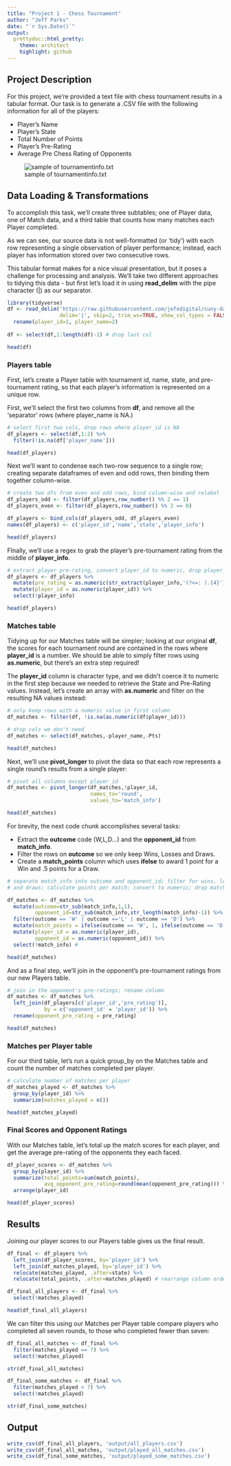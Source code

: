 ```yaml
---
title: "Project 1 - Chess Tournament"
author: "Jeff Parks"
date: "`r Sys.Date()`"
output:
  prettydoc::html_pretty:
    theme: architect
    highlight: github
---
```


## Project Description

For this project, we're provided a text file with chess tournament results in a tabular format. Our task is to generate a .CSV file  with the following information for all of the players:

- Player’s Name
- Player’s State
- Total Number of Points
- Player’s Pre-Rating
- Average Pre Chess Rating of Opponents

![sample of tournamentinfo.txt](images/tournamentinfo.png)

## Data Loading & Transformations

To accomplish this task, we'll create three subtables; one of Player data, one of Match data, and a third table that counts how many matches each Player completed.

As we can see, our source data is not well-formatted (or 'tidy') with each row representing a single observation of player performance; instead, each player has information stored over two consecutive rows.  

This tabular format makes for a nice visual presentation, but it poses a challenge for processing and analysis. We'll take two different approaches to tidying this data - but first let's load it in using **read_delim** with the pipe character (|) as our separator.

```r
library(tidyverse)
df <- read_delim('https://raw.githubusercontent.com/jefedigital/cuny-data-607-projects/main/chess-tournament/data/tournamentinfo.txt', 
                 delim='|', skip=2, trim_ws=TRUE, show_col_types = FALSE) %>% 
  rename(player_id=1, player_name=2)
  
df <- select(df,1:length(df)-1) # drop last col
```
```r
head(df)
```

### Players table

First, let's create a Player table with tournament id, name, state, and pre-tournament rating, so that each player's information is represented on a unique row.

First, we'll select the first two columns from **df**, and remove all the 'separator' rows (where player_name is NA.)
```r
# select first two cols, drop rows where player_id is NA 
df_players <- select(df,1:2) %>% 
  filter(!is.na(df['player_name'])) 
```

```r
head(df_players)
```
Next we'll want to condense each two-row sequence to a single row; creating separate dataframes of even and odd rows, then binding them together column-wise.
```r

# create two dfs from even and odd rows, bind column-wise and relabel
df_players_odd <- filter(df_players,row_number() %% 2 == 1)
df_players_even <- filter(df_players,row_number() %% 2 == 0)

df_players <- bind_cols(df_players_odd, df_players_even)
names(df_players) <- c('player_id','name','state','player_info')
```

```r
head(df_players)
```
FInally, we'll use a regex to grab the player's pre-tournament rating from the middle of **player_info**.
```r
# extract player pre-rating, convert player_id to numeric, drop player_info 
df_players <- df_players %>% 
  mutate(pre_rating = as.numeric(str_extract(player_info,'(?<=: ).{4}'))) %>% 
  mutate(player_id = as.numeric(player_id)) %>% 
  select(!player_info)
```

```r
head(df_players)
```

### Matches table
Tidying up for our Matches table will be simpler; looking at our original **df**, the scores for each tournament round are contained in the rows where **player_id** is a number. We should be able to simply filter rows using **as.numeric**, but there's an extra step required! 

The **player_id** column is character type, and we didn't coerce it to numeric in the first step because we needed to retrieve the State and Pre-Rating values.  Instead, let's create an array with **as.numeric** and filter on the resulting NA values instead:

```r
# only keep rows with a numeric value in first column
df_matches <- filter(df, !is.na(as.numeric(df$player_id))) 

# drop cols we don't need
df_matches <- select(df_matches,-player_name,-Pts)
```

```r
head(df_matches)
```
Next, we'll use **pivot_longer** to pivot the data so that each row represents a single round's results from a single player:
```r
# pivot all columns except player_id
df_matches <- pivot_longer(df_matches,!player_id, 
                           names_to='round', 
                           values_to='match_info') 
```

```r
head(df_matches)
```
For brevity, the next code chunk accomplishes several tasks:

- Extract the **outcome** code (W,L,D...) and the **opponent_id** from **match_info**.
- Filter the rows on **outcome** so we only keep Wins, Losses and Draws.
- Create a **match_points** column which uses **ifelse** to award 1 point for a Win and .5 points for a Draw.
```r
# separate match_info into outcome and opponent_id; filter for wins, losses 
# and draws; calculate points per match; convert to numeric; drop match_info.

df_matches <- df_matches %>% 
  mutate(outcome=str_sub(match_info,1,1), 
         opponent_id=str_sub(match_info,str_length(match_info)-1)) %>%
  filter(outcome == 'W' | outcome =='L' | outcome == 'D') %>% 
  mutate(match_points = ifelse(outcome == 'W', 1, ifelse(outcome == 'D', 0.5, 0))) %>% 
  mutate(player_id = as.numeric(player_id), 
         opponent_id = as.numeric(opponent_id)) %>%
  select(!match_info) # 
```

```r
head(df_matches)
```

And as a final step, we'll join in the opponent's pre-tournament ratings from our new Players table.
```r
# join in the opponent's pre-ratings; rename column
df_matches <- df_matches %>% 
  left_join(df_players[c('player_id','pre_rating')], 
            by = c('opponent_id' = 'player_id')) %>% 
  rename(opponent_pre_rating = pre_rating)
```

```r
head(df_matches)
```

### Matches per Player table

For our third table, let's run a quick group_by on the Matches table and count the number of matches completed per player.
```r
# calculate number of matches per player
df_matches_played <- df_matches %>%
  group_by(player_id) %>%
  summarize(matches_played = n())
```

```r
head(df_matches_played)
```

### Final Scores and Opponent Ratings

With our Matches table, let's total up the match scores for each player, and get the average pre-rating of the opponents they each faced.
```r
df_player_scores <- df_matches %>% 
  group_by(player_id) %>% 
  summarize(total_points=sum(match_points), 
            avg_opponent_pre_rating=round(mean(opponent_pre_rating))) %>%
  arrange(player_id)
```

```r
head(df_player_scores)
```

## Results
Joining our player scores to our Players table gives us the final result. 
```r
df_final <- df_players %>% 
  left_join(df_player_scores, by='player_id') %>%
  left_join(df_matches_played, by='player_id') %>% 
  relocate(matches_played, .after=state) %>% 
  relocate(total_points, .after=matches_played) # rearrange column order

df_final_all_players <- df_final %>% 
  select(!matches_played)
```

```r
head(df_final_all_players)
```

We can filter this using our Matches per Player table compare players who completed all seven rounds, to those who completed fewer than seven:
```r
df_final_all_matches <- df_final %>% 
  filter(matches_played == 7) %>%
  select(!matches_played)
```

```r
str(df_final_all_matches)
```

```r
df_final_some_matches <- df_final %>%
  filter(matches_played < 7) %>%
  select(!matches_played)
```

```r
str(df_final_some_matches)
```

## Output
```r
write_csv(df_final_all_players, 'output/all_players.csv')
write_csv(df_final_all_matches, 'output/played_all_matches.csv')
write_csv(df_final_some_matches, 'output/played_some_matches.csv')
```



